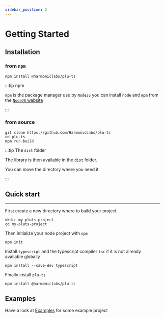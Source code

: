 ```yaml
---
sidebar_position: 2
---
```


# Getting Started

## Installation

### from `npm`
```
npm install @harmoniclabs/plu-ts
```

:::tip npm

`npm` is the package manager use by `NodeJS` you can install `node` and `npm` from the [`NodeJS` website](https://nodejs.org/en/)

:::

### from source

```
git clone https://github.com/HarmonicLabs/plu-ts
cd plu-ts
npm run build
```

:::tip The `dist` folder

The library is then available in the `dist` folder.

You can move the directory where you need it

:::

## Quick start
---

First create a new directory where to build your project
```
mkdir my-pluts-project
cd my-pluts-project
```

Then initialize your node project with `npm`
```
npm init
```

Install `typescript` and the typescript compiler `tsc` if it is not already available globally
```
npm install --save-dev typescript
```

Finally install `plu-ts`
```
npm install @harmoniclabs/plu-ts
```

## Examples

Have a look at [Examples](./category/examples) for some example project